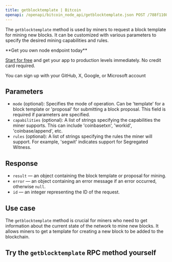 ---
title: getblocktemplate | Bitcoin
openapi: /openapi/bitcoin_node_api/getblocktemplate.json POST /788f110831fe13808302bd79796d55e8
---

The `getblocktemplate` method is used by miners to request a block template for mining new blocks. It can be customized with various parameters to specify the desired mining capabilities and rules.

<Check>
**Get you own node endpoint today**

[Start for free](https://console.chainstack.com/) and get your app to production levels immediately. No credit card required.

You can sign up with your GitHub, X, Google, or Microsoft account
</Check>


## Parameters

* `mode` (optional): Specifies the mode of operation. Can be 'template' for a block template or 'proposal' for submitting a block proposal. This field is required if parameters are specified.
* `capabilities` (optional): A list of strings specifying the capabilities the miner supports. This can include 'coinbasetxn', 'workid', 'coinbase/append', etc.
* `rules` (optional): A list of strings specifying the rules the miner will support. For example, 'segwit' indicates support for Segregated Witness.

## Response

* `result` — an object containing the block template or proposal for mining.
* `error` — an object containing an error message if an error occurred, otherwise `null`.
* `id` — an integer representing the ID of the request.

## Use case

The `getblocktemplate` method is crucial for miners who need to get information about the current state of the network to mine new blocks. It allows miners to get a template for creating a new block to be added to the blockchain.

## Try the `getblocktemplate` RPC method yourself